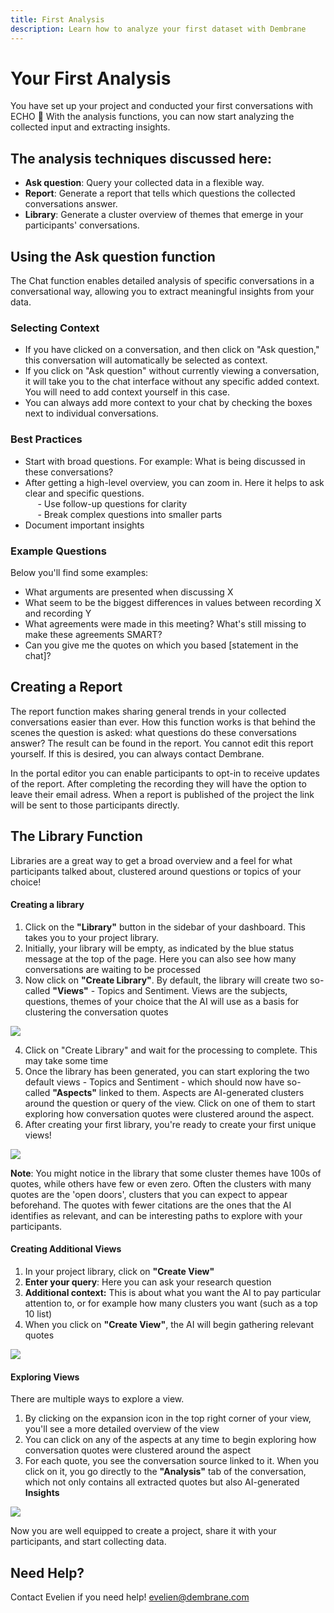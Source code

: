 ```yaml
---
title: First Analysis
description: Learn how to analyze your first dataset with Dembrane
---
```


# Your First Analysis

You have set up your project and conducted your first conversations with ECHO 👏 
With the analysis functions, you can now start analyzing the collected input and extracting insights.


## The analysis techniques discussed here: 
- **Ask question**: Query your collected data in a flexible way. 
- **Report**: Generate a report that tells which questions the collected conversations answer.
- **Library**: Generate a cluster overview of themes that emerge in your participants' conversations.



## Using the Ask question function

The Chat function enables detailed analysis of specific conversations in a conversational way, allowing you to extract meaningful insights from your data.


### Selecting Context

- If you have clicked on a conversation, and then click on "Ask question," this conversation will automatically be selected as context.
- If you click on "Ask question" without currently viewing a conversation, it will take you to the chat interface without any specific added context. You will need to add context yourself in this case.
- You can always add more context to your chat by checking the boxes next to individual conversations.


### Best Practices
- Start with broad questions. For example: What is being discussed in these conversations?
- After getting a high-level overview, you can zoom in. Here it helps to ask clear and specific questions. <br/>
 &nbsp;&nbsp;&nbsp;&nbsp; - Use follow-up questions for clarity<br/>
 &nbsp;&nbsp;&nbsp;&nbsp; - Break complex questions into smaller parts<br/>
- Document important insights


### Example Questions
Below you'll find some examples:
 - What arguments are presented when discussing X
 - What seem to be the biggest differences in values between recording X and recording Y
 - What agreements were made in this meeting? What's still missing to make these agreements SMART?
 - Can you give me the quotes on which you based [statement in the chat]?



## Creating a Report

The report function makes sharing general trends in your collected conversations easier than ever.
How this function works is that behind the scenes the question is asked: what questions do these conversations answer? The result can be found in the report. You cannot edit this report yourself. If this is desired, you can always contact Dembrane.

In the portal editor you can enable participants to opt-in to receive updates of the report. After completing the recording they will have the option to leave their email adress. When a report is published of the project the link will be sent to those participants directly. 



## The Library Function

Libraries are a great way to get a broad overview and a feel for what participants talked about, clustered around questions or topics of your choice!


#### Creating a library

1. Click on the **"Library"** button in the sidebar of your dashboard. This takes you to your project library.
2. Initially, your library will be empty, as indicated by the blue status message at the top of the page. Here you can also see how many conversations are waiting to be processed
3. Now click on **"Create Library"**. By default, the library will create two so-called **"Views"** - Topics and Sentiment. Views are the subjects, questions, themes of your choice that the AI will use as a basis for clustering the conversation quotes

![](/img16.png)

4. Click on "Create Library" and wait for the processing to complete. This may take some time
5. Once the library has been generated, you can start exploring the two default views - Topics and Sentiment - which should now have so-called **"Aspects"** linked to them. Aspects are AI-generated clusters around the question or query of the view. Click on one of them to start exploring how conversation quotes were clustered around the aspect.
6. After creating your first library, you're ready to create your first unique views!

![](/img19.png)

**Note**: You might notice in the library that some cluster themes have 100s of quotes, while others have few or even zero. Often the clusters with many quotes are the 'open doors', clusters that you can expect to appear beforehand. The quotes with fewer citations are the ones that the AI identifies as relevant, and can be interesting paths to explore with your participants.

#### Creating Additional Views

1. In your project library, click on **"Create View"**
2. **Enter your query**: Here you can ask your research question
3. **Additional context:** This is about what you want the AI to pay particular attention to, or for example how many clusters you want (such as a top 10 list)
4. When you click on **"Create View"**, the AI will begin gathering relevant quotes

![](/img20.png)

#### Exploring Views

There are multiple ways to explore a view.

1. By clicking on the expansion icon in the top right corner of your view, you'll see a more detailed overview of the view
2. You can click on any of the aspects at any time to begin exploring how conversation quotes were clustered around the aspect
3. For each quote, you see the conversation source linked to it. When you click on it, you go directly to the **"Analysis"** tab of the conversation, which not only contains all extracted quotes but also AI-generated **Insights**

![](/img21.png)



Now you are well equipped to create a project, share it with your participants, and start collecting data.


## Need Help?
Contact Evelien if you need help!
evelien@dembrane.com